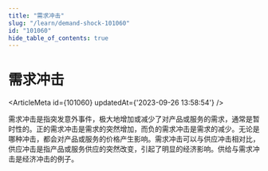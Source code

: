 ```yaml
---
title: "需求冲击"
slug: "/learn/demand-shock-101060"
id: "101060"
hide_table_of_contents: true
---
```



# 需求冲击

<ArticleMeta id={101060} updatedAt={'2023-09-26 13:58:54'} />
<div className='border-solid border-b border-t-0 my-4 border-[var(--ifm-color-gray-300)]' />

需求冲击是指突发意外事件，极大地增加或减少了对产品或服务的需求，通常是暂时性的。正的需求冲击是需求的突然增加，而负的需求冲击是需求的减少。无论是哪种冲击，都会对产品或服务的价格产生影响。需求冲击可以与供应冲击相对比，供应冲击是指产品或服务供应的突然改变，引起了明显的经济影响。供给与需求冲击是经济冲击的例子。
